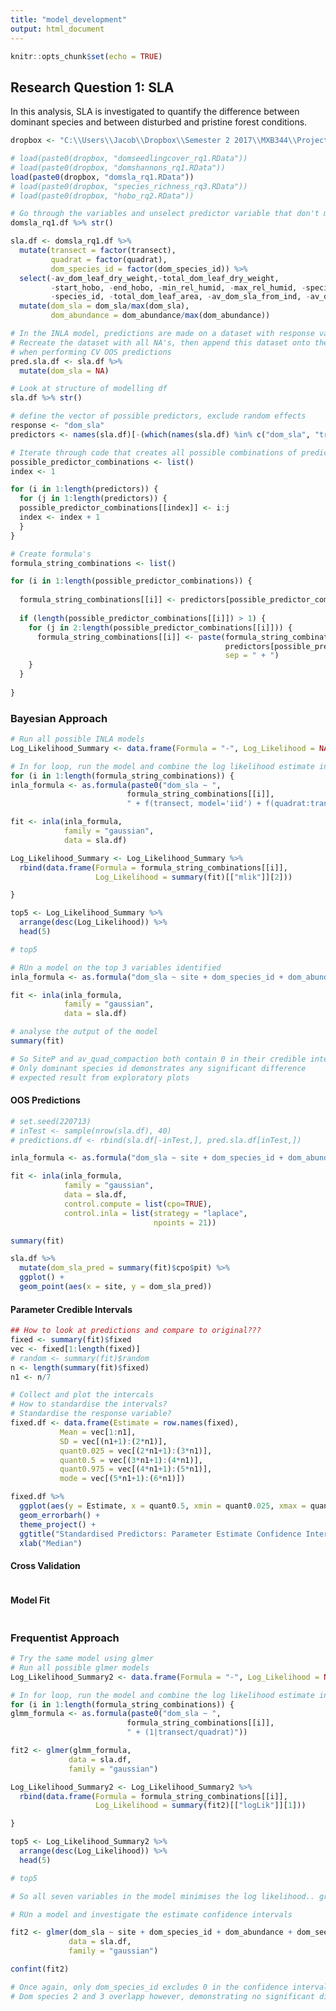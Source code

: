 ```yaml
---
title: "model_development"
output: html_document
---
```


```r
knitr::opts_chunk$set(echo = TRUE)
```


## Research Question 1: SLA
In this analysis, SLA is investigated to quantify the difference between dominant species and between disturbed and pristine forest conditions.

```r
dropbox <- "C:\\Users\\Jacob\\Dropbox\\Semester 2 2017\\MXB344\\Project\\Data\\"

# load(paste0(dropbox, "domseedlingcover_rq1.RData"))
# load(paste0(dropbox, "domshannons_rq1.RData"))
load(paste0(dropbox, "domsla_rq1.RData"))
# load(paste0(dropbox, "species_richness_rq3.RData"))
# load(paste0(dropbox, "hobo_rq2.RData"))
```

```r
# Go through the variables and unselect predictor variable that don't make sense
domsla_rq1.df %>% str()

sla.df <- domsla_rq1.df %>%
  mutate(transect = factor(transect),
         quadrat = factor(quadrat),
         dom_species_id = factor(dom_species_id)) %>%
  select(-av_dom_leaf_dry_weight,-total_dom_leaf_dry_weight,
         -start_hobo, -end_hobo, -min_rel_humid, -max_rel_humid, -species_id, -leaf_area,
         -species_id, -total_dom_leaf_area, -av_dom_sla_from_ind, -av_dom_sla_from_total) %>%
  mutate(dom_sla = dom_sla/max(dom_sla),
         dom_abundance = dom_abundance/max(dom_abundance))

# In the INLA model, predictions are made on a dataset with response variables as NA's
# Recreate the dataset with all NA's, then append this dataset onto the original dataset
# when performing CV OOS predictions
pred.sla.df <- sla.df %>%
  mutate(dom_sla = NA)

# Look at structure of modelling df
sla.df %>% str()
```

```r
# define the vector of possible predictors, exclude random effects
response <- "dom_sla"
predictors <- names(sla.df)[-(which(names(sla.df) %in% c("dom_sla", "transect", "quadrat")))]

# Iterate through code that creates all possible combinations of predictors: 7 predictors means 7^2 combinations
possible_predictor_combinations <- list()
index <- 1

for (i in 1:length(predictors)) {
  for (j in 1:length(predictors)) {
  possible_predictor_combinations[[index]] <- i:j 
  index <- index + 1
  }
}

# Create formula's
formula_string_combinations <- list()

for (i in 1:length(possible_predictor_combinations)) {
  
  formula_string_combinations[[i]] <- predictors[possible_predictor_combinations[[i]][1]]
  
  if (length(possible_predictor_combinations[[i]]) > 1) {
    for (j in 2:length(possible_predictor_combinations[[i]])) {
      formula_string_combinations[[i]] <- paste(formula_string_combinations[[i]], 
                                                predictors[possible_predictor_combinations[[i]][j]],
                                                sep = " + ")
    }
  }
    
}
```

### Bayesian Approach
```r
# Run all possible INLA models
Log_Likelihood_Summary <- data.frame(Formula = "-", Log_Likelihood = NA)

# In for loop, run the model and combine the log likelihood estimate into a data.frame
for (i in 1:length(formula_string_combinations)) {
inla_formula <- as.formula(paste0("dom_sla ~ ",
                          formula_string_combinations[[i]],
                          " + f(transect, model='iid') + f(quadrat:transect, model = 'iid')"))

fit <- inla(inla_formula,
            family = "gaussian",
            data = sla.df)

Log_Likelihood_Summary <- Log_Likelihood_Summary %>%
  rbind(data.frame(Formula = formula_string_combinations[[i]],
                   Log_Likelihood = summary(fit)[["mlik"]][2]))

}
```

```r
top5 <- Log_Likelihood_Summary %>%
  arrange(desc(Log_Likelihood)) %>%
  head(5)

# top5

# RUn a model on the top 3 variables identified
inla_formula <- as.formula("dom_sla ~ site + dom_species_id + dom_abundance + f(transect, model='iid') + f(quadrat:transect, model = 'iid')")

fit <- inla(inla_formula,
            family = "gaussian",
            data = sla.df)

# analyse the output of the model
summary(fit)

# So SiteP and av_quad_compaction both contain 0 in their credible intervals..
# Only dominant species id demonstrates any significant difference
# expected result from exploratory plots
```

#### OOS Predictions
```r
# set.seed(220713)
# inTest <- sample(nrow(sla.df), 40)
# predictions.df <- rbind(sla.df[-inTest,], pred.sla.df[inTest,])

inla_formula <- as.formula("dom_sla ~ site + dom_species_id + dom_abundance + f(transect, model='iid') + f(quadrat:transect, model = 'iid')")

fit <- inla(inla_formula,
            family = "gaussian",
            data = sla.df,
            control.compute = list(cpo=TRUE),
            control.inla = list(strategy = "laplace", 
                                npoints = 21))

summary(fit)

sla.df %>%
  mutate(dom_sla_pred = summary(fit)$cpo$pit) %>%
  ggplot() +
  geom_point(aes(x = site, y = dom_sla_pred))

```

#### Parameter Credible Intervals
```r
## How to look at predictions and compare to original???
fixed <- summary(fit)$fixed
vec <- fixed[1:length(fixed)]
# random <- summary(fit)$random
n <- length(summary(fit)$fixed)
n1 <- n/7

# Collect and plot the intercals
# How to standardise the intervals?
# Standardise the response variable?
fixed.df <- data.frame(Estimate = row.names(fixed),
           Mean = vec[1:n1],
           SD = vec[(n1+1):(2*n1)],
           quant0.025 = vec[(2*n1+1):(3*n1)],
           quant0.5 = vec[(3*n1+1):(4*n1)],
           quant0.975 = vec[(4*n1+1):(5*n1)],
           mode = vec[(5*n1+1):(6*n1)])

fixed.df %>%
  ggplot(aes(y = Estimate, x = quant0.5, xmin = quant0.025, xmax = quant0.975)) +
  geom_errorbarh() +
  theme_project() +
  ggtitle("Standardised Predictors: Parameter Estimate Confidence Intervals") +
  xlab("Median")
```

#### Cross Validation
```r


```

#### Model Fit
```r



```


### Frequentist Approach

```r
# Try the same model using glmer
# Run all possible glmer models
Log_Likelihood_Summary2 <- data.frame(Formula = "-", Log_Likelihood = NA)

# In for loop, run the model and combine the log likelihood estimate into a data.frame
for (i in 1:length(formula_string_combinations)) {
glmm_formula <- as.formula(paste0("dom_sla ~ ",
                          formula_string_combinations[[i]],
                          " + (1|transect/quadrat)"))

fit2 <- glmer(glmm_formula,
             data = sla.df,
             family = "gaussian")

Log_Likelihood_Summary2 <- Log_Likelihood_Summary2 %>%
  rbind(data.frame(Formula = formula_string_combinations[[i]],
                   Log_Likelihood = summary(fit2)[["logLik"]][1]))

}


```

```r
top5 <- Log_Likelihood_Summary2 %>%
  arrange(desc(Log_Likelihood)) %>%
  head(5)

# top5

# So all seven variables in the model minimises the log likelihood.. great..

# RUn a model and investigate the estimate confidence intervals

fit2 <- glmer(dom_sla ~ site + dom_species_id + dom_abundance + dom_seedling_cover + av_quad_compaction + av_trans_elevation + av_trans_decomposition + min_temp + max_temp + (1|transect/quadrat),
             data = sla.df,
             family = "gaussian")

confint(fit2)

# Once again, only dom_species_id excludes 0 in the confidence interval
# Dom species 2 and 3 overlapp however, demonstrating no significant difference between each other
```

